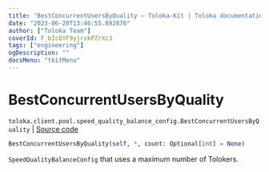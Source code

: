 ```yaml
---
title: "BestConcurrentUsersByQuality — Toloka-Kit | Toloka documentation"
date: "2023-06-20T13:46:55.892876"
author: ["Toloka Team"]
coverId: F_bIcOYF9yjrxkPZrXc3
tags: ["engineering"]
ogDescription: ""
docsMenu: "tkitMenu"
---
```


# BestConcurrentUsersByQuality

`toloka.client.pool.speed_quality_balance_config.BestConcurrentUsersByQuality` | [Source code](https://github.com/Toloka/toloka-kit/blob/v1.2.0/src/client/pool/speed_quality_balance_config.py#L38)

```python
BestConcurrentUsersByQuality(self, *, count: Optional[int] = None)
```

`SpeedQualityBalanceConfig` that uses a maximum number of Tolokers.